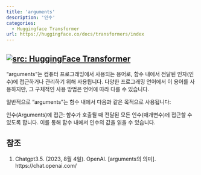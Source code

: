 ```yaml
---
title: 'arguments'
description: '인수'
categories:
  - Huggingface Transformer
url: https://huggingface.co/docs/transformers/index
---
```

<a href="https://huggingface.co/docs/transformers/index" target="_blank" ><img loading="lazy" alt="src: HuggingFace Transformer" src="https://img.shields.io/badge/문서-Huggingface_Transformer-blue"></a>
---

"arguments"는 컴퓨터 프로그래밍에서 사용되는 용어로, 함수 내에서 전달된 인자(인수)에 접근하거나 관리하기 위해 사용됩니다. 다양한 프로그래밍 언어에서 이 용어를 사용하지만, 그 구체적인 사용 방법은 언어에 따라 다를 수 있습니다.

일반적으로 "arguments"는 함수 내에서 다음과 같은 목적으로 사용됩니다:

인수(Arguments)에 접근: 함수가 호출될 때 전달된 모든 인수(매개변수)에 접근할 수 있도록 합니다. 이를 통해 함수 내에서 인수의 값을 읽을 수 있습니다.

## 참조

1. Chatgpt3.5. (2023, 8월 4일). OpenAI. [arguments의 의미]. https://chat.openai.com/